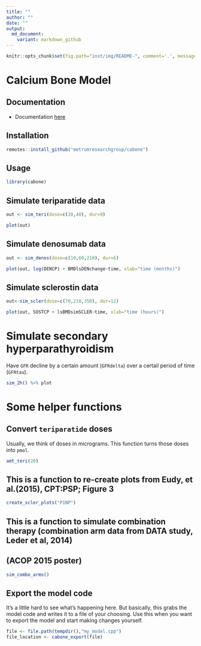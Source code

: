 ```yaml
---
title: ""
author: ""
date: ""
output: 
  md_document:
    variant: markdown_github
---
```


```r
knitr::opts_chunk$set(fig.path="inst/img/README-", comment='.', message=FALSE)
```


# Calcium Bone Model

## Documentation
- Documentation [here](vignettes/modeldoc.Rmd)

## Installation
```r
remotes::install_github("metrumresearchgroup/cabone")
```

## Usage
```r
library(cabone)
```


## Simulate teriparatide data

```r
out <- sim_teri(dose=c(20,40), dur=9)

plot(out)
```

## Simulate denosumab data

```r
out <- sim_denos(dose=c(10,60,210), dur=6)

plot(out, log(DENCP) + BMDlsDENchange~time, xlab="time (months)")

```

## Simulate sclerostin data 
```r
out<-sim_scler(dose=c(70,210,350), dur=12)

plot(out, SOSTCP + lsBMDsimSCLER~time, xlab="time (hours)")

```



# Simulate secondary hyperparathyroidism

Have `GFR` decline by a certain amount (`GFRdelta`) over a 
certail period of time (`GFRtau`). 

```r
sim_2h() %>% plot
```


# Some helper functions

## Convert `teriparatide` doses

Usually, we think of doses in micrograms.  This function turns those
doses into `pmol`.

```r
amt_teri(20)
```

## This is a function to re-create plots from Eudy, et al.(2015), CPT:PSP; Figure 3 ## 

```r

create_scler_plots("P1NP")

```

## This is a function to simulate combination therapy (combination arm data from DATA study, Leder et al, 2014)## 
## (ACOP 2015 poster) ## 

```r
sim_combo_arms()

```
## Export the model code

It's a little hard to see what's happening here.  But basically, this grabs
the model code and writes it to a file of your choosing.  Use this when 
you want to export the model and start making changes yourself.

```r
file <- file.path(tempdir(),"my_model.cpp")
file_location <- cabone_export(file)


```


